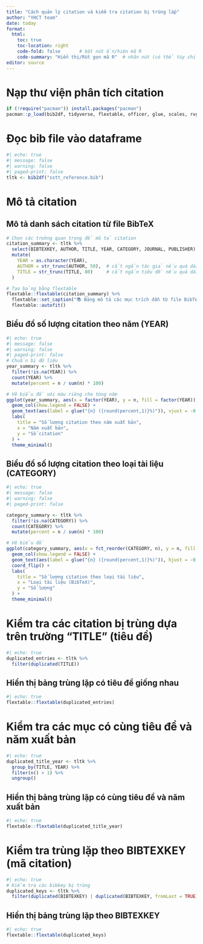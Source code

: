 ```yaml
---
title: "Cách quản lý citation và kiểm tra citation bị trùng lắp"
author: "YHCT team"
date: today
format:
  html:
    toc: true
    toc-location: right
    code-fold: false       # bật nút ẩn/hiện mã R
    code-summary: "Hiển thị/Rút gọn mã R"  # nhãn nút (có thể tùy chỉnh)
editor: source
---
```




# Nạp thư viện phân tích citation

```r

if (!require("pacman")) install.packages("pacman") 
pacman::p_load(bib2df, tidyverse, flextable, officer, glue, scales, rvg, forcats, citr)

```

# Đọc bib file vào dataframe
```r
#| echo: true
#| message: false
#| warning: false
#| paged-print: false
tltk <- bib2df("sstt_reference.bib")
```

# Mô tả citation
## Mô tả danh sách citation từ file BibTeX
```r
# Chọn các trường quan trọng để mô tả citation
citation_summary <- tltk %>%
  select(BIBTEXKEY, AUTHOR, TITLE, YEAR, CATEGORY, JOURNAL, PUBLISHER) %>%
  mutate(
    YEAR = as.character(YEAR),
    AUTHOR = str_trunc(AUTHOR, 50),  # cắt ngắn tác giả nếu quá dài
    TITLE = str_trunc(TITLE, 80)     # cắt ngắn tiêu đề nếu quá dài
  )

# Tạo bảng bằng flextable
flextable::flextable(citation_summary) %>%
  flextable::set_caption("📚 Bảng mô tả các mục trích dẫn từ file BibTeX") %>%
  flextable::autofit()
```

## Biểu đồ số lượng citation theo năm (YEAR)
```r
#| echo: true
#| message: false
#| warning: false
#| paged-print: false
# Chuẩn bị dữ liệu
year_summary <- tltk %>%
  filter(!is.na(YEAR)) %>%
  count(YEAR) %>%
  mutate(percent = n / sum(n) * 100)

# Vẽ biểu đồ với màu riêng cho từng năm
ggplot(year_summary, aes(x = factor(YEAR), y = n, fill = factor(YEAR))) +
  geom_col(show.legend = FALSE) +
  geom_text(aes(label = glue("{n} ({round(percent,1)}%)")), vjust = -0.5, size = 3.5) +
  labs(
    title = "Số lượng citation theo năm xuất bản",
    x = "Năm xuất bản",
    y = "Số citation"
  ) +
  theme_minimal()

```
## Biểu đồ số lượng citation theo loại tài liệu (CATEGORY)

```r
#| echo: true
#| message: false
#| warning: false
#| paged-print: false

category_summary <- tltk %>%
  filter(!is.na(CATEGORY)) %>%
  count(CATEGORY) %>%
  mutate(percent = n / sum(n) * 100)

# Vẽ biểu đồ
ggplot(category_summary, aes(x = fct_reorder(CATEGORY, n), y = n, fill = CATEGORY)) +
  geom_col(show.legend = FALSE) +
  geom_text(aes(label = glue("{n} ({round(percent,1)}%)")), hjust = -0.1, size = 3.5) +
  coord_flip() +
  labs(
    title = "Số lượng citation theo loại tài liệu",
    x = "Loại tài liệu (BibTeX)",
    y = "Số lượng"
  ) +
  theme_minimal()
```



# Kiểm tra các citation bị trùng dựa trên trường "TITLE" (tiêu đề)
```r
#| echo: true
duplicated_entries <- tltk %>% 
  filter(duplicated(TITLE))


```
## Hiển thị bảng trùng lặp có tiêu đề giống nhau
```r
#| echo: true
flextable::flextable(duplicated_entries)

```



# Kiểm tra các mục có cùng tiêu đề và năm xuất bản
```r
#| echo: true
duplicated_title_year <- tltk %>%
  group_by(TITLE, YEAR) %>%
  filter(n() > 1) %>%
  ungroup()

```
##  Hiển thị bảng trùng lặp có cùng tiêu đề và năm xuất bản

```r
#| echo: true
flextable::flextable(duplicated_title_year)
```

# Kiểm tra trùng lặp theo BIBTEXKEY (mã citation)
```r
#| echo: true
# Kiểm tra các bibkey bị trùng
duplicated_keys <- tltk %>%
  filter(duplicated(BIBTEXKEY) | duplicated(BIBTEXKEY, fromLast = TRUE))

```

## Hiển thị bảng trùng lặp theo BIBTEXKEY
```r
#| echo: true
flextable::flextable(duplicated_keys)
```

